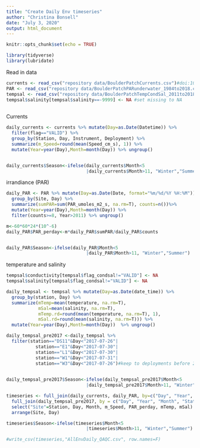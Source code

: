 ```yaml
---
title: "Create Daily Env timeseries"
author: "Christina Bonsell"
date: "July 3, 2020"
output: html_document
---
```


```r
knitr::opts_chunk$set(echo = TRUE)
```

```r
library(tidyverse)
library(lubridate)
```

Read in data
```r
currents <- read_csv("repository data/BoulderPatchCurrents.csv")#doi:10.18739/A2ZS2KD7B
PAR <- read_csv("repository data/BoulderPatchPARunderwater_1984to2018.csv")#doi:10.18739/A23J3922B
tempsal <- read_csv("repository data/BoulderPatchTempCondSal_2011to2018.csv")#doi:10.18739/A2ZS2KD7B
tempsal$salinity[tempsal$salinity==-9999] <- NA #set missing to NA
                     
```

Currents
```r
daily_currents <- currents %>% mutate(Day=as.Date(Datetime)) %>% 
  filter(flag=="VALID") %>% 
  group_by(Station, Day, Instrument, Deployment) %>% 
  summarize(m_Speed=round(mean(Speed_cm_s), 1)) %>% 
  mutate(Year=year(Day),Month=month(Day)) %>% ungroup()


daily_currents$Season<-ifelse(daily_currents$Month<5
                              |daily_currents$Month>11, "Winter","Summer")
```

irrandiance (PAR)

```r
daily_PAR <- PAR %>% mutate(Day=as.Date(Date, format="%m/%d/%Y %H:%M")) %>% 
  group_by(Site, Day) %>% 
  summarize(sumPAR=sum(PAR_umoles_m2_s, na.rm=T), counts=n())%>%
  mutate(Year=year(Day),Month=month(Day)) %>% 
  filter(counts>=8, Year>2011) %>% ungroup()

m<-60*60*24*(10^-6)
daily_PAR$PAR_perday<-m*daily_PAR$sumPAR/daily_PAR$counts


daily_PAR$Season<-ifelse(daily_PAR$Month<5
                              |daily_PAR$Month>11, "Winter","Summer")
```

temperature and salinity

```r
tempsal$conductivity[tempsal$flag_condsal!="VALID"] <- NA
tempsal$salinity[tempsal$flag_condsal!="VALID"] <- NA

daily_tempsal <- tempsal %>% mutate(Day=as.Date(date_time)) %>% 
  group_by(station, Day) %>% 
  summarize(mTemp=mean(temperature, na.rm=T),
            mSal=mean(salinity, na.rm=T),
            mTemp.rd=round(mean(temperature, na.rm=T), 1),
            mSal.rd=round(mean(salinity, na.rm=T))) %>% 
  mutate(Year=year(Day),Month=month(Day))  %>% ungroup()

daily_tempsal_pre2017 <-daily_tempsal %>% 
  filter(station=="DS11"&Day<"2017-07-26"|
           station=="E1"&Day<"2017-07-30"|
           station=="L1"&Day<"2017-07-30"|
           station=="W1"&Day<"2017-07-31"|
           station=="W3"&Day<"2017-07-26")#keep to deployments before 2017-2018

  
daily_tempsal_pre2017$Season<-ifelse(daily_tempsal_pre2017$Month<5
                              |daily_tempsal_pre2017$Month>11, "Winter","Summer")

```

```r

timeseries <- full_join(daily_currents, daily_PAR, by=c("Day", "Year", "Month", "Season", "Station"="Site")) %>% 
  full_join(daily_tempsal_pre2017, by = c("Day", "Year", "Month", "Station"="station")) %>% 
  select("Site"=Station, Day, Month, m_Speed, PAR_perday, mTemp, mSal) %>% 
  arrange(Site, Day)

timeseries$Season<-ifelse(timeseries$Month<5
                              |timeseries$Month>11, "Winter","Summer")

#write_csv(timeseries,"AllEnvDaily_QAQC.csv", row.names=F)
```

